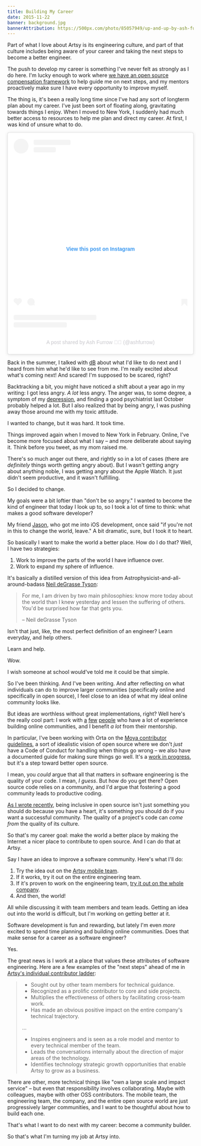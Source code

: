```yaml
---
title: Building My Career
date: 2015-11-22
banner: background.jpg
bannerAttribution: https://500px.com/photo/85057949/up-and-up-by-ash-furrow
---
```


Part of what I love about Artsy is its engineering culture, and part of that culture includes being aware of your career and taking the next steps to become a better engineer.

The push to develop my career is something I've never felt as strongly as I do here. I'm lucky enough to work where [we have an open source compensation framework](http://artsy.github.io/blog/2015/04/03/artsy-engineering-compensation-framework/) to help guide me on next steps, and my mentors proactively make sure I have every opportunity to improve myself.

The thing is, it's been a really long time since I've had any sort of longterm plan about my career. I've just been sort of floating along, gravitating towards things I enjoy. When I moved to New York, I suddenly had much better access to resources to help me plan and direct my career. At first, I was kind of unsure what to do.

<Narrow addBottom>

<blockquote class="instagram-media" data-instgrm-captioned data-instgrm-permalink="https://www.instagram.com/p/znnMI4DBhI/?utm_source=ig_embed&amp;utm_campaign=loading" data-instgrm-version="13" style=" background:#FFF; border:0; border-radius:3px; box-shadow:0 0 1px 0 rgba(0,0,0,0.5),0 1px 10px 0 rgba(0,0,0,0.15); margin: 1px; max-width:540px; min-width:326px; padding:0; width:99.375%; width:-webkit-calc(100% - 2px); width:calc(100% - 2px);"><div style="padding:16px;"> <a href="https://www.instagram.com/p/znnMI4DBhI/?utm_source=ig_embed&amp;utm_campaign=loading" style=" background:#FFFFFF; line-height:0; padding:0 0; text-align:center; text-decoration:none; width:100%;" target="_blank"> <div style=" display: flex; flex-direction: row; align-items: center;"> <div style="background-color: #F4F4F4; border-radius: 50%; flex-grow: 0; height: 40px; margin-right: 14px; width: 40px;"></div> <div style="display: flex; flex-direction: column; flex-grow: 1; justify-content: center;"> <div style=" background-color: #F4F4F4; border-radius: 4px; flex-grow: 0; height: 14px; margin-bottom: 6px; width: 100px;"></div> <div style=" background-color: #F4F4F4; border-radius: 4px; flex-grow: 0; height: 14px; width: 60px;"></div></div></div><div style="padding: 19% 0;"></div> <div style="display:block; height:50px; margin:0 auto 12px; width:50px;"></div><div style="padding-top: 8px;"> <div style=" color:#3897f0; font-family:Arial,sans-serif; font-size:14px; font-style:normal; font-weight:550; line-height:18px;"> View this post on Instagram</div></div><div style="padding: 12.5% 0;"></div> <div style="display: flex; flex-direction: row; margin-bottom: 14px; align-items: center;"><div> <div style="background-color: #F4F4F4; border-radius: 50%; height: 12.5px; width: 12.5px; transform: translateX(0px) translateY(7px);"></div> <div style="background-color: #F4F4F4; height: 12.5px; transform: rotate(-45deg) translateX(3px) translateY(1px); width: 12.5px; flex-grow: 0; margin-right: 14px; margin-left: 2px;"></div> <div style="background-color: #F4F4F4; border-radius: 50%; height: 12.5px; width: 12.5px; transform: translateX(9px) translateY(-18px);"></div></div><div style="margin-left: 8px;"> <div style=" background-color: #F4F4F4; border-radius: 50%; flex-grow: 0; height: 20px; width: 20px;"></div> <div style=" width: 0; height: 0; border-top: 2px solid transparent; border-left: 6px solid #f4f4f4; border-bottom: 2px solid transparent; transform: translateX(16px) translateY(-4px) rotate(30deg)"></div></div><div style="margin-left: auto;"> <div style=" width: 0px; border-top: 8px solid #F4F4F4; border-right: 8px solid transparent; transform: translateY(16px);"></div> <div style=" background-color: #F4F4F4; flex-grow: 0; height: 12px; width: 16px; transform: translateY(-4px);"></div> <div style=" width: 0; height: 0; border-top: 8px solid #F4F4F4; border-left: 8px solid transparent; transform: translateY(-4px) translateX(8px);"></div></div></div> <div style="display: flex; flex-direction: column; flex-grow: 1; justify-content: center; margin-bottom: 24px;"> <div style=" background-color: #F4F4F4; border-radius: 4px; flex-grow: 0; height: 14px; margin-bottom: 6px; width: 224px;"></div> <div style=" background-color: #F4F4F4; border-radius: 4px; flex-grow: 0; height: 14px; width: 144px;"></div></div></a><p style=" color:#c9c8cd; font-family:Arial,sans-serif; font-size:14px; line-height:17px; margin-bottom:0; margin-top:8px; overflow:hidden; padding:8px 0 7px; text-align:center; text-overflow:ellipsis; white-space:nowrap;"><a href="https://www.instagram.com/p/znnMI4DBhI/?utm_source=ig_embed&amp;utm_campaign=loading" style=" color:#c9c8cd; font-family:Arial,sans-serif; font-size:14px; font-style:normal; font-weight:normal; line-height:17px; text-decoration:none;" target="_blank">A post shared by Ash Furrow 🏳️‍🌈 (@ashfurrow)</a></p></div></blockquote> 

</Narrow>

Back in the summer, I talked with [dB](https://twitter.com/dblockdotorg) about what I'd like to do next and I heard from him what he'd like to see from me. I'm really excited about what's coming next! And scared! I'm supposed to be scared, right?

Backtracking a bit, you might have noticed a shift about a year ago in my writing: I got less angry. _A lot_ less angry. The anger was, to some degree, a symptom of my [depression](https://twitter.com/girlziplocked/status/664824688435027968), and finding a good psychiatrist last October probably helped a lot. But I also realized that by being angry, I was pushing away those around me with my toxic attitude.

I wanted to change, but it was hard. It took time.

Things improved again when I moved to New York in February. Online, I've become more focused about what I say – and more deliberate about saying it. Think before you tweet, as my mom raised me.

There's so much anger out there, and rightly so in a lot of cases (there are _definitely_ things worth getting angry about). But I wasn't getting angry about anything noble, I was getting angry about the Apple Watch. It just didn't seem productive, and it wasn't fulfilling.

So I decided to change.

My goals were a bit loftier than "don't be so angry." I wanted to become the kind of engineer that today I look up to, so I took a lot of time to think: what makes a good software developer?

My friend [Jason](https://twitter.com/jasonbrennan), who got me into iOS development, once said "if you're not in this to change the world, leave." A bit dramatic, sure, but I took it to heart.

So basically I want to make the world a better place. How do I do that? Well, I have two strategies:

1. Work to improve the parts of the world I have influence over.
1. Work to expand my sphere of influence.

It's basically a distilled version of this idea from Astrophysicist-and-all-around-badass [Neil deGrasse Tyson](https://twitter.com/neiltyson):

> For me, I am driven by two main philosophies: know more today about the world than I knew yesterday and lessen the suffering of others. You'd be surprised how far that gets you.
>
> – Neil deGrasse Tyson

Isn't that just, like, the most perfect definition of an engineer? Learn everyday, and help others.

Learn and help.

Wow.

I wish someone at school would've told me it could be that simple.

So I've been thinking. And I've been writing. And after reflecting on what individuals can do to improve larger communities (specifically online and specifically in open source), I feel close to an idea of what my ideal online community looks like.

But ideas are worthless without great implementations, right? Well here's the really cool part: I work with [a](https://twitter.com/orta) [few](https://twitter.com/dblockdotorg) [people](https://twitter.com/alloy) who have a lot of experience building online communities, and I benefit _a lot_ from their mentorship.

In particular, I've been working with Orta on the [Moya contributor guidelines](https://github.com/Moya/contributors), a sort of idealistic vision of open source where we don't _just_ have a Code of Conduct for handling when things go wrong – we also have a documented guide for making sure things go well. It's a [work in progress](https://github.com/Moya/contributors/releases), but it's a step toward better open source.

I mean, you _could_ argue that all that matters in software engineering is the quality of your code. I mean, _I guess_. But how do you get there? Open source code relies on a community, and I'd argue that fostering a good community leads to productive coding.

<Tweet tweetID="667785301276798976" />

<Tweet tweetID="667787890445844481" />

[As I wrote recently](/blog/being-polite-in-open-source/), being inclusive in open source isn't just something you should do because you have a heart, it's something you should do if you want a successful community. The quality of a project's code can _come from_ the quality of its culture.

So that's my career goal: make the world a better place by making the Internet a nicer place to contribute to open source. And I can do that at Artsy.

Say I have an idea to improve a software community. Here's what I'll do:

1. Try the idea out on the [Artsy mobile team](https://github.com/artsy/mobile).
1. If it works, try it out on the entire engineering team.
1. If it's proven to work on the engineering team, [try it out on the whole company](https://www.artsy.net/article/remy-ferber-open-sourcing-company-culture-at-artsy).
1. And then, the world!

All while discussing it with team members and team leads. Getting an idea out into the world is difficult, but I'm working on getting better at it.

<YouTube videoID="hlLhtWLghGA" />

Software development is fun and rewarding, but lately I'm even _more_ excited to spend time planning and building online communities. Does that make sense for a career as a software engineer?

Yes.

The great news is I work at a place that values these attributes of software engineering. Here are a few examples of the "next steps" ahead of me in [Artsy's individual contributor ladder](http://artsy.github.io/blog/2015/04/03/artsy-engineering-compensation-framework/):

> - Sought out by other team members for technical guidance.
> - Recognized as a prolific contributor to core and side projects.
> - Multiplies the effectiveness of others by facilitating cross-team work.
> - Has made an obvious positive impact on the entire company's technical trajectory.
>
> ...
>
> - Inspires engineers and is seen as a role model and mentor to every technical member of the team.
> - Leads the conversations internally about the direction of major areas of the technology.
> - Identifies technology strategic growth opportunities that enable Artsy to grow as a business.

There are other, more technical things like "own a large scale and impact service" – but even that responsibility involves collaborating. Maybe with colleagues, maybe with other OSS contributors. The mobile team, the engineering team, the company, and the entire open source world are just progressively larger communities, and I want to be thoughtful about how to build each one.

That's what I want to do next with my career: become a community builder.

So that's what I'm turning my job at Artsy into.

